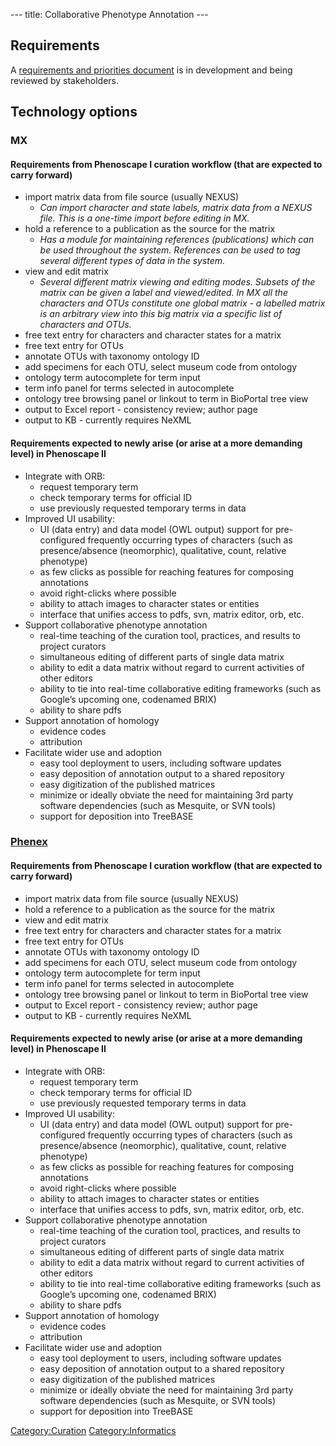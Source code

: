 ---
title: Collaborative Phenotype Annotation
---

== Requirements ==

A [https://docs.google.com/document/pub?id=196B6ggDem43q_RXuONK6s1_ziT-At8m_Jz1nVLJdHEc requirements and priorities document] is in development and being reviewed by stakeholders.

== Technology options ==

=== MX ===
====Requirements from Phenoscape I curation workflow (that are expected to carry forward)====
* import matrix data from file source (usually NEXUS)
** ''Can import character and state labels, matrix data from a NEXUS file. This is a one-time import before editing in MX.''
* hold a reference to a publication as the source for the matrix
** ''Has a module for maintaining references (publications) which can be used throughout the system. References can be used to tag several different types of data in the system.''
* view and edit matrix
** ''Several different matrix viewing and editing modes. Subsets of the matrix can be given a label and viewed/edited. In MX all the characters and OTUs constitute one global matrix - a labelled matrix is an arbitrary view into this big matrix via a specific list of characters and OTUs.''
* free text entry for characters and character states for a matrix
* free text entry for OTUs
* annotate OTUs with taxonomy ontology ID
* add specimens for each OTU, select museum code from ontology
* ontology term autocomplete for term input
* term info panel for terms selected in autocomplete
* ontology tree browsing panel or linkout to term in BioPortal tree view
* output to Excel report - consistency review; author page
* output to KB - currently requires NeXML

====Requirements expected to newly arise (or arise at a more demanding level) in Phenoscape II====
* Integrate with ORB:
** request temporary term
** check temporary terms for official ID
** use previously requested temporary terms in data
* Improved UI usability:
** UI (data entry) and data model (OWL output) support for pre-configured frequently occurring types of characters (such as presence/absence (neomorphic), qualitative, count, relative phenotype)
** as few clicks as possible for reaching features for composing annotations
** avoid right-clicks where possible
** ability to attach images to character states or entities
** interface that unifies access to pdfs, svn, matrix editor, orb, etc.
* Support collaborative phenotype annotation
** real-time teaching of the curation tool, practices, and results to project curators
** simultaneous editing of different parts of single data matrix
** ability to edit a data matrix without regard to current activities of other editors
** ability to tie into real-time collaborative editing frameworks (such as Google’s upcoming one, codenamed BRIX)
** ability to share pdfs
* Support annotation of homology
** evidence codes
** attribution
* Facilitate wider use and adoption
** easy tool deployment to users, including software updates
** easy deposition of annotation output to a shared repository
** easy digitization of the published matrices
** minimize or ideally obviate the need for maintaining 3rd party software dependencies (such as Mesquite, or SVN tools)
** support for deposition into TreeBASE

=== [[Phenex]] ===
====Requirements from Phenoscape I curation workflow (that are expected to carry forward)====
* import matrix data from file source (usually NEXUS)
* hold a reference to a publication as the source for the matrix
* view and edit matrix
* free text entry for characters and character states for a matrix
* free text entry for OTUs
* annotate OTUs with taxonomy ontology ID
* add specimens for each OTU, select museum code from ontology
* ontology term autocomplete for term input
* term info panel for terms selected in autocomplete
* ontology tree browsing panel or linkout to term in BioPortal tree view
* output to Excel report - consistency review; author page
* output to KB - currently requires NeXML

====Requirements expected to newly arise (or arise at a more demanding level) in Phenoscape II====
* Integrate with ORB:
** request temporary term
** check temporary terms for official ID
** use previously requested temporary terms in data
* Improved UI usability:
** UI (data entry) and data model (OWL output) support for pre-configured frequently occurring types of characters (such as presence/absence (neomorphic), qualitative, count, relative phenotype)
** as few clicks as possible for reaching features for composing annotations
** avoid right-clicks where possible
** ability to attach images to character states or entities
** interface that unifies access to pdfs, svn, matrix editor, orb, etc.
* Support collaborative phenotype annotation
** real-time teaching of the curation tool, practices, and results to project curators
** simultaneous editing of different parts of single data matrix
** ability to edit a data matrix without regard to current activities of other editors
** ability to tie into real-time collaborative editing frameworks (such as Google’s upcoming one, codenamed BRIX)
** ability to share pdfs
* Support annotation of homology
** evidence codes
** attribution
* Facilitate wider use and adoption
** easy tool deployment to users, including software updates
** easy deposition of annotation output to a shared repository
** easy digitization of the published matrices
** minimize or ideally obviate the need for maintaining 3rd party software dependencies (such as Mesquite, or SVN tools)
** support for deposition into TreeBASE

[[Category:Curation]]
[[Category:Informatics]]